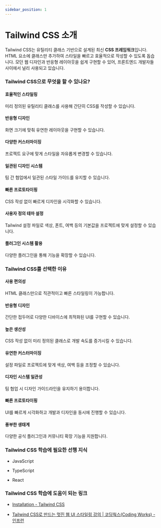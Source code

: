 ```yaml
---
sidebar_position: 1
---
```


# Tailwind CSS 소개

Tailwind CSS는 유틸리티 클래스 기반으로 설계된 최신 **CSS 프레임워크**입니다. HTML 요소에 클래스만 추가하여 스타일을 빠르고 효율적으로 작성할 수 있도록 돕습니다. 모던 웹 디자인과 반응형 레이아웃을 쉽게 구현할 수 있어, 프론트엔드 개발자들 사이에서 널리 사용되고 있습니다.

### Tailwind CSS으로 무엇을 할 수 있나요?

#### 효율적인 스타일링

미리 정의된 유틸리티 클래스를 사용해 간단히 CSS를 작성할 수 있습니다.

#### 반응형 디자인

화면 크기에 맞춰 유연한 레이아웃을 구현할 수 있습니다.

#### 다양한 커스터마이징

프로젝트 요구에 맞게 스타일을 자유롭게 변경할 수 있습니다.

#### 일관된 디자인 시스템

팀 간 협업에서 일관된 스타일 가이드를 유지할 수 있습니다.

#### 빠른 프로토타이핑

CSS 작성 없이 빠르게 디자인을 시각화할 수 있습니다.

#### 사용자 정의 테마 설정

Tailwind 설정 파일로 색상, 폰트, 여백 등의 기본값을 프로젝트에 맞게 설정할 수 있습니다.

#### 플러그인 시스템 활용

다양한 플러그인을 통해 기능을 확장할 수 있습니다.

### Tailwind CSS를 선택한 이유

#### 사용 편의성

HTML 클래스만으로 직관적이고 빠른 스타일링이 가능합니다.

#### 반응형 디자인

간단한 접두어로 다양한 디바이스에 최적화된 UI를 구현할 수 있습니다.

#### 높은 생산성

CSS 작성 없이 미리 정의된 클래스로 개발 속도를 증가시킬 수 있습니다.

#### 유연한 커스터마이징

설정 파일로 프로젝트에 맞게 색상, 여백 등을 조정할 수 있습니다.

#### 디자인 시스템 일관성

팀 협업 시 디자인 가이드라인을 유지하기 용이합니다.

#### 빠른 프로토타이핑

UI를 빠르게 시각화하고 개발과 디자인을 동시에 진행할 수 있습니다.

#### 풍부한 생태계

다양한 공식 플러그인과 커뮤니티 확장 기능을 지원합니다.

### Tailwind CSS 학습에 필요한 선행 지식

- JavaScript

- TypeScript

- React

### Tailwind CSS 학습에 도움이 되는 링크

- [Installation - Tailwind CSS](https://tailwindcss.com/docs/installation)

- [Tailwind CSS로 만드는 멋진 웹 UI 스타일링 강의 | 코딩웍스(Coding Works) - 인프런](https://www.inflearn.com/course/tailwind-css-%EA%B0%9C%EB%B0%9C%EC%9E%90-ui%EC%8A%A4%ED%83%80%EC%9D%BC%EB%A7%81)
